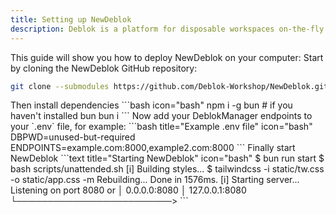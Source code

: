 ```yaml
---
title: Setting up NewDeblok
description: Deblok is a platform for disposable workspaces on-the-fly.
---
```


This guide will show you how to deploy NewDeblok on your computer:
<Steps>
  <Step>
    Start by cloning the NewDeblok GitHub repository:
```bash icon="bash"
git clone --submodules https://github.com/Deblok-Workshop/NewDeblok.git
```
  </Step>
  <Step>
    Then install dependencies
```bash icon="bash"
npm i -g bun # if you haven't installed bun
bun i
```
  </Step>
  <Step>
    Now add your DeblokManager endpoints to your `.env` file, for example:
```bash title="Example .env file" icon="bash"
DBPWD=unused-but-required
ENDPOINTS=example.com:8000,example2.com:8000
```
  </Step>
  <Step>
    Finally start NewDeblok
```text title="Starting NewDeblok" icon="bash"
$ bun run start
$ bash scripts/unattended.sh
[i] Building styles...
$ tailwindcss -i static/tw.css -o static/app.css -m
Rebuilding...
Done in 1576ms.
[i] Starting server...
Listening on port 8080 or
 │ 0.0.0.0:8080
 │ 127.0.0.1:8080
 └─────────────────────────>
```
  </Step>
</Steps>
